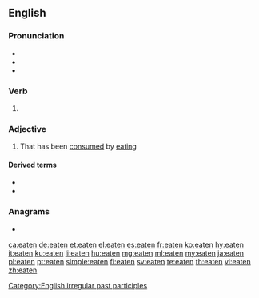 ==English==

===Pronunciation===
* {{IPA|/ˈiːt(ə)n/|lang=en}}
* {{audio|en-us-eaten.ogg|Audio (US)|lang=en}}
* {{rhymes|iːtən|lang=en}}

===Verb===
{{head|en|past participle}}

# {{inflection of|eat||past|part|lang=en}}

===Adjective===
{{en-adj}}

# {{lb|en|especially in combination}} That has been [[consumed]] by [[eating]]

====Derived terms====
* {{l|en|half-eaten}}
* {{l|en|uneaten}}

===Anagrams===
* {{l|en|enate}}

[[Category:English irregular past participles]]

[[ca:eaten]]
[[de:eaten]]
[[et:eaten]]
[[el:eaten]]
[[es:eaten]]
[[fr:eaten]]
[[ko:eaten]]
[[hy:eaten]]
[[it:eaten]]
[[ku:eaten]]
[[li:eaten]]
[[hu:eaten]]
[[mg:eaten]]
[[ml:eaten]]
[[my:eaten]]
[[ja:eaten]]
[[pl:eaten]]
[[pt:eaten]]
[[simple:eaten]]
[[fi:eaten]]
[[sv:eaten]]
[[te:eaten]]
[[th:eaten]]
[[vi:eaten]]
[[zh:eaten]]